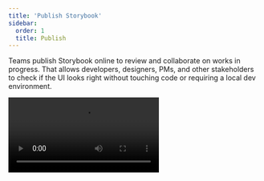 ```yaml
---
title: 'Publish Storybook'
sidebar:
  order: 1
  title: Publish
---
```


<YouTubeCallout id="zhrboql8UuU" title="How to Test UI AUTOMATICALLY — Storybook and Chromatic" />

Teams publish Storybook online to review and collaborate on works in progress. That allows developers, designers, PMs, and other stakeholders to check if the UI looks right without touching code or requiring a local dev environment.

<Video src="../_assets/sharing/storybook-workflow-publish.mp4" />

## Build Storybook as a static web application

First, we'll need to build Storybook as a static web application. The functionality is already built-in and pre-configured for most supported frameworks. Run the following command inside your project's root directory:

{/* prettier-ignore-start */}

<CodeSnippets path="build-storybook-production-mode.md" />

{/* prettier-ignore-end */}

<If renderer="angular">

If you're using Angular, it's often better to use the [Angular builder](../get-started/frameworks/angular.mdx#how-do-i-migrate-to-an-angular-storybook-builder) to build Storybook: 

{/* prettier-ignore-start */}

<CodeSnippets path="angular-builder-production.md" />

{/* prettier-ignore-end */}

</If>

<Callout variant="info" icon="💡">
  You can provide additional flags to customize the command. Read more about the flag options [here](../api/cli-options.mdx).
</Callout>

Storybook will create a static web application capable of being served by any web server. Preview it locally by running the following command:

{/* prettier-ignore-start */}

<CodeSnippets path="preview-storybook-production-mode.md" />

{/* prettier-ignore-end */}

### Customizing the build for performance

By default, Storybook's production build will encapsulate all stories and documentation into the production bundle. This is ideal for small projects but can cause performance issues for larger projects or when decreased build times are a priority (e.g., testing, CI/CD). If you need, you can customize the production build with the [`test` option](../api/main-config/main-config-build.mdx#test) in your `main.js|ts` configuration file and adjust your build script to enable the optimizations with the `--test` [flag](../api/cli-options.mdx#build).

{/* prettier-ignore-start */}

<CodeSnippets path="storybook-build-test-flag.md" />

{/* prettier-ignore-end */}

## Publish Storybook with Chromatic

Once you've built your Storybook as a static web application, you can publish it to your web host. We recommend [Chromatic](https://www.chromatic.com/?utm_source=storybook_website\&utm_medium=link\&utm_campaign=storybook), a free publishing service made for Storybook that documents, versions, and indexes your UI components securely in the cloud.

![Storybook publishing workflow](../_assets/sharing/workflow-publish.png)

To get started, sign up with your GitHub, GitLab, Bitbucket, or email and generate a unique *project-token* for your project.

Next, install the [Chromatic CLI](https://www.npmjs.com/package/chromatic) package from npm:

{/* prettier-ignore-start */}

<CodeSnippets path="chromatic-install.md" />

{/* prettier-ignore-end */}

Run the following command after the package finishes installing. Make sure that you replace `your-project-token` with your own project token.

```shell
npx chromatic --project-token=<your-project-token>
```

When Chromatic finishes, you should have successfully deployed your Storybook. Preview it by clicking the link provided (i.e., https://random-uuid.chromatic.com).

```shell
Build 1 published.

View it online at https://www.chromatic.com/build?appId=...&number=1.
```

![Chromatic publish build](../_assets/sharing/build-publish-only.png)

### Setup CI to publish automatically

Configure your CI environment to publish your Storybook and [run Chromatic](https://www.chromatic.com/docs/ci?utm_source=storybook_website\&utm_medium=link\&utm_campaign=storybook) whenever you push code to a repository. Let's see how to set it up using GitHub Actions.

In your project's root directory, add a new file called `chromatic.yml` inside the `.github/workflows` directory:

{/* prettier-ignore-start */}

<CodeSnippets path="chromatic-github-action.md" />

{/* prettier-ignore-end */}

<Callout variant="info" icon="💡">
  Secrets are secure environment variables provided by GitHub so that you don't need to hard code your `project-token`. Read the [official documentation](https://docs.github.com/en/actions/security-guides/encrypted-secrets#creating-encrypted-secrets-for-a-repository) to learn how to configure them.
</Callout>

Commit and push the file. Congratulations, you've successfully automated publishing your Storybook. Now whenever you open a PR you’ll get a handy link to your published Storybook in your PR checks.

![PR check publish](../_assets/sharing/prbadge-publish.png)

### Review with your team

Publishing Storybook as part of the development process makes it quick and easy to [gather team feedback](https://storybook.js.org/tutorials/design-systems-for-developers/react/en/review/).

A common method to ask for review is to paste a link to the published Storybook in a pull request or Slack.

If you publish your Storybook to Chromatic, you can use the [UI Review](https://www.chromatic.com/features/publish?utm_source=storybook_website\&utm_medium=link\&utm_campaign=storybook) feature to automatically scan your PRs for new and updated stories. That makes it easy to identify what changed and give feedback.

![UI review in Chromatic](../_assets/sharing/workflow-uireview.png)

### Versioning and history

When you publish Storybook, you also get component history and versioning down to the commit. That's useful during implementation review for comparing components between branches/commits to past versions.

![Library history in Chromatic](../_assets/sharing/workflow-history-versioning.png)

## Publish Storybook to other services

Since Storybook is built as a static web application, you can also publish it to any web host, including [GitHub Pages](https://docs.github.com/en/pages), [Netlify](https://www.netlify.com/), [AWS S3](https://aws.amazon.com/s3/), and more. However, features such as [Composition](./storybook-composition.mdx), [embedding stories](./embed.mdx), history, versioning, and assets may require tighter integration with Storybook APIs and secure authentication. If you want to know more about headers, you can refer to the [Migration guide](https://github.com/storybookjs/storybook/blob/main/MIGRATION.md#deploying-build-artifacts). Additionally, if you want to learn about the Component Publishing Protocol (CPP), you can find more information below.

### GitHub Pages

To deploy Storybook on GitHub Pages, use the community-built [Deploy Storybook to GitHub Pages](https://github.com/bitovi/github-actions-storybook-to-github-pages) Action. To enable it, create a new workflow file inside your `.github/workflows` directory with the following content:

{/* prettier-ignore-start */}

<CodeSnippets path="ghp-github-action.md" />

{/* prettier-ignore-end */}

<Callout variant="info">
  The GitHub Pages Action requires additional configuration options to customize the deployment process. Refer to the [official documentation](https://github.com/marketplace/actions/deploy-storybook-to-github-pages) for more information.
</Callout>

<details>
  <summary><h3>Component Publishing Protocol (CPP)</h3></summary>

  Storybook can communicate with services that host built Storybooks online. This enables features such as [Composition](./storybook-composition.mdx). We categorize services via compliance with the "Component Publishing Protocol" (CPP) with various levels of support in Storybook.

  ### CPP level 1

  This level of service serves published Storybooks and makes the following available:

  * Versioned endpoints, URLs that resolve to different published Storybooks depending on a `version=x.y.z` query parameter (where `x.y.z` is the released version of the package).
  * Support for `/index.json` (formerly `/stories.json`) endpoint, which returns a list of stories and their metadata.
  * Support for `/metadata.json` and the `releases` field.

  Example: [Chromatic](https://www.chromatic.com/?utm_source=storybook_website\&utm_medium=link\&utm_campaign=storybook)

  ### CPP level 0

  This level of service can serve published Storybooks but has no further integration with Storybook’s APIs.

  Examples: [Netlify](https://www.netlify.com/), [S3](https://aws.amazon.com/en/s3/)
</details>

## Search engine optimization (SEO)

If your Storybook is publicly viewable, you may wish to configure how it is represented in search engine result pages.

### Description

You can provide a description for search engines to display in the results listing, by adding the following to the `manager-head.html` file in your config directory:

{/* prettier-ignore-start */}

<CodeSnippets path="seo-description.md" />

{/* prettier-ignore-end */}

### Preventing your Storybook from being crawled

You can prevent your published Storybook from appearing in search engine results by including a noindex meta tag, which you can do by adding the following to the `manager-head.html` file in your config directory:

{/* prettier-ignore-start */}

<CodeSnippets path="seo-noindex.md" />

{/* prettier-ignore-end */}
